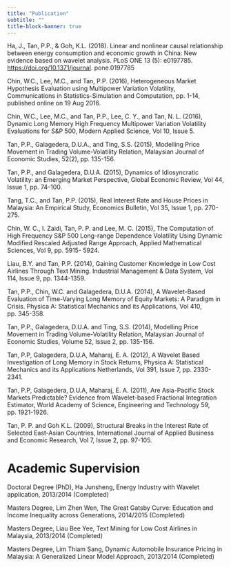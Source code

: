```yaml
---
title: "Publication"
subtitle: ""
title-block-banner: true
---
```


Ha, J., Tan, P.P., & Goh, K.L. (2018). Linear and nonlinear causal relationship between energy consumption and economic growth in China: New evidence based on wavelet analysis. PLoS ONE 13 (5): e0197785. <https://doi.org/10.1371/journal>. pone.0197785

Chin, W.C., Lee, M.C., and Tan, P.P. (2016), Heterogeneous Market Hypothesis Evaluation using Multipower Variation Volatility, Communications in Statistics-Simulation and Computation, pp. 1-14, published online on 19 Aug 2016.

Chin, W.C., Lee, M.C., and Tan, P.P., Lee, C. Y., and Tan, N. L. (2016), Dynamic Long Memory High Frequency Multipower Variation Volatility Evaluations for S&P 500, Modern Applied Science, Vol 10, Issue 5.

Tan, P.P., Galagedera, D.U.A., and Ting, S.S. (2015), Modelling Price Movement in Trading Volume-Volatility Relation, Malaysian Journal of Economic Studies, 52(2), pp. 135-156.

Tan, P.P., and Galagedera, D.U.A. (2015), Dynamics of Idiosyncratic Volatility: an Emerging Market Perspective, Global Economic Review, Vol 44, Issue 1, pp. 74-100.

Tang, T.C., and Tan, P.P. (2015), Real Interest Rate and House Prices in Malaysia: An Empirical Study, Economics Bulletin, Vol 35, Issue 1, pp. 270-275.

Chin, W. C., I. Zaidi, Tan, P. P. and Lee, M. C. (2015), The Computation of High Frequency S&P 500 Long-range Dependence Volatility Using Dynamic Modified Rescaled Adjusted Range Approach, Applied Mathematical Sciences, Vol 9, pp. 5915- 5924.

Liau, B.Y. and Tan, P.P. (2014), Gaining Customer Knowledge in Low Cost Airlines Through Text Mining. Industrial Management & Data System, Vol 114, Issue 9, pp. 1344-1359.

Tan, P.P., Chin, W.C. and Galagedera, D.U.A. (2014), A Wavelet-Based Evaluation of Time-Varying Long Memory of Equity Markets: A Paradigm in Crisis. Physica A: Statistical Mechanics and its Applications, Vol 410, pp. 345-358.

Tan, P.P., Galagedera, D.U.A. and Ting, S.S. (2014), Modelling Price Movement in Trading Volume-Volatility Relation, Malaysian Journal of Economic Studies, Volume 52, Issue 2, pp. 135-156.

Tan, P.P, Galagedera, D.U.A, Maharaj, E. A. (2012), A Wavelet Based Investigation of Long Memory in Stock Returns, Physica A: Statistical Mechanics and its Applications Netherlands, Vol 391, Issue 7, pp. 2330-2341.

Tan, P.P, Galagedera, D.U.A, Maharaj, E. A. (2011), Are Asia-Pacific Stock Markets Predictable? Evidence from Wavelet-based Fractional Integration Estimator, World Academy of Science, Engineering and Technology 59, pp. 1921-1926.

Tan, P. P. and Goh K.L. (2009), Structural Breaks in the Interest Rate of Selected East-Asian Countries, International Journal of Applied Business and Economic Research, Vol 7, Issue 2, pp. 97-105.

# Academic Supervision

Doctoral Degree (PhD), Ha Junsheng, Energy Industry with Wavelet application, 2013/2014 (Completed)

Masters Degree, Lim Zhen Wen, The Great Gatsby Curve: Education and Income Inequality across Generations, 2014/2015 (Completed)

Masters Degree, Liau Bee Yee, Text Mining for Low Cost Airlines in Malaysia, 2013/2014 (Completed)

Masters Degree, Lim Thiam Sang, Dynamic Automobile Insurance Pricing in Malaysia: A Generalized Linear Model Approach, 2013/2014 (Completed)
